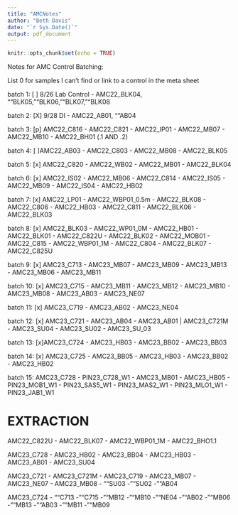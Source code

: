```yaml
---
title: "AMCNotes"
author: "Beth Davis"
date: "`r Sys.Date()`"
output: pdf_document
---
```


```r
knitr::opts_chunk$set(echo = TRUE)
```

Notes for AMC Control Batching:

List 0 for samples I can't find or link to a control in the meta sheet

batch 1: [ ] 8/26 Lab Control - AMC22_BLK04, ""BLK05, ""BLK06, ""BLK07, ""BLK08

batch 2: [X] 9/28 DI - AMC22_AB01, ""AB04

batch 3: [p] AMC22_C816 - AMC22_C821 - AMC22_IP01 - AMC22_MB07 - AMC22_MB10 - AMC22_BH01 (.1 AND .2)

batch 4: [ ]AMC22_AB03 - AMC22_C803 - AMC22_MB08 - AMC22_BLK05

batch 5: [x] AMC22_C820 - AMC22_WB02 - AMC22_MB01 - AMC22_BLK04 

batch 6: [x] AMC22_IS02 - AMC22_MB06 - AMC22_C814 - AMC22_IS05 - AMC22_MB09 - AMC22_IS04 - AMC22_HB02

batch 7: [x] AMC22_LP01 - AMC22_WBP01_0.5m - AMC22_BLK08 - AMC22_C806 - AMC22_HB03 - AMC22_C811 - AMC22_BLK06 - AMC22_BLK03

batch 8: [x] AMC22_BLK03 - AMC22_WP01_0M - AMC22_HB01 - AMC22_BLK01 - AMC22_C822U - AMC22_BLK02 - AMC22_MOB01 - AMC22_C815 - AMC22_WBP01_1M - AMC22_C804 - AMC22_BLK07 - AMC22_C825U


batch 9: [x] AMC23_C713 - AMC23_MB07 - AMC23_MB09 - AMC23_MB13 - AMC23_MB06 - AMC23_MB11

batch 10: [x] AMC23_C715 - AMC23_MB11 - AMC23_MB12 - AMC23_MB10 - AMC23_MB08 - AMC23_AB03 - AMC23_NE07

batch 11: [x] AMC23_C719 - AMC23_AB02 - AMC23_NE04

batch 12: [x] AMC23_C721 - AMC23_AB04 - AMC23_AB01 | AMC23_C721M - AMC23_SU04 - AMC23_SU02 - AMC23_SU_03

batch 13: [x]AMC23_C724 - AMC23_HB03 - AMC23_BB02 - AMC23_BB03

batch 14: [x] AMC23_C725 - AMC23_BB05 - AMC23_HB03 - AMC23_BB02 - AMC23_HB02 

batch 15: AMC23_C728 - PIN23_C728_W1 - AMC23_MB01 - AMC23_HB05 - PIN23_MOB1_W1 - PIN23_SAS5_W1 - PIN23_MAS2_W1 - PIN23_MLO1_W1 - PIN23_JAB1_W1


# EXTRACTION
AMC22_C822U - AMC22_BLK07 - AMC22_WBP01_1M - AMC22_BHO1.1

AMC23_C728 - AMC23_HB02 - AMC23_BB04 - AMC23_HB03 - AMC23_AB01 - AMC23_SU04

AMC23_C721 - AMC23_C721M - AMC23_C719 - AMC23_MB07 - AMC23_NE07 - AMC23_MB08 - ""SU03 - ""SU02 - ""AB04

AMC23_C724 - ""C713 - ""C715 - ""MB12 - ""MB10 - ""NE04 - ""AB02 - ""MB06 - ""MB13 - ""AB03 - ""MB11 - ""MB09

